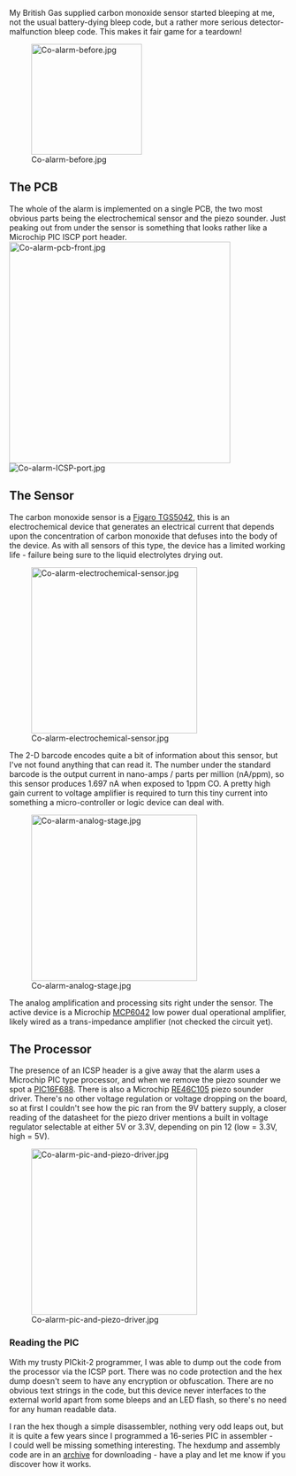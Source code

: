 My British Gas supplied carbon monoxide sensor started bleeping at me, not the usual battery-dying bleep code, but a rather more serious detector-malfunction bleep code. This makes it fair game for a teardown! 

[[Image:Co-alarm-before.jpg|thumb|center|200x200px]] 

== The PCB  ==

The whole of the alarm is implemented on a single PCB, the two most obvious parts being the electrochemical sensor and the piezo sounder. Just peaking out from under the sensor is something that looks rather like a Microchip PIC ISCP port header. <br> [[Image:Co-alarm-pcb-front.jpg|thumb|left|400px]][[Image:Co-alarm-ICSP-port.jpg|thumb|center]] 

== The Sensor  ==

The carbon monoxide sensor is a [http://www.figarosensor.com/products/5042Dtl.pdf Figaro TGS5042], this is an electrochemical device that generates an electrical current that depends upon the concentration of carbon monoxide that defuses into the body of the device. As with all sensors of this type, the device has a limited working life - failure being sure to the liquid electrolytes drying out. 

[[Image:Co-alarm-electrochemical-sensor.jpg|thumb|center|300px]] 

The 2-D barcode encodes quite a bit of information about this sensor, but I've not found anything that can read it. The number under the standard barcode is the output current in nano-amps / parts per million (nA/ppm), so this sensor produces 1.697 nA when exposed to 1ppm CO. A pretty high gain current to voltage amplifier is required to turn this tiny current into something a micro-controller or logic device can deal with. 

[[Image:Co-alarm-analog-stage.jpg|thumb|center|300px]] 

The analog amplification and processing sits right under the sensor. The active device is a Microchip [http://www.microchip.com/wwwproducts/Devices.aspx?dDocName=en010444 MCP6042] low power dual operational amplifier, likely wired as a trans-impedance amplifier (not checked the circuit yet). 

== The Processor  ==

The presence of an ICSP&nbsp;header is a give away that the alarm uses a Microchip PIC type processor, and when we remove the piezo sounder we spot a [http://ww1.microchip.com/downloads/en/DeviceDoc/41203E.pdf PIC16F688]. There is also a Microchip [http://ww1.microchip.com/downloads/en/devicedoc/22167a.pdf RE46C105] piezo sounder driver. There's no other voltage regulation or voltage dropping on the board, so at first I couldn't see how the pic ran from the 9V battery supply, a closer reading of the datasheet for the piezo driver mentions a built in voltage regulator selectable at either 5V or 3.3V, depending on pin 12 (low = 3.3V, high = 5V). 

[[Image:Co-alarm-pic-and-piezo-driver.jpg|thumb|center|300px]] 

=== Reading the PIC  ===

With my trusty PICkit-2 programmer, I&nbsp;was able to dump out the code from the processor via the ICSP port. There was no code protection and the hex dump doesn't seem to have any encryption or obfuscation. There are no obvious text strings in the code, but this device never interfaces to the external world apart from some bleeps and an LED flash, so there's no need for any human readable data. 

I&nbsp;ran the hex though a simple disassembler, nothing very odd leaps out, but it is quite a few years since I programmed a 16-series PIC in assembler - I&nbsp;could well be missing something interesting. The hexdump and assembly code are in an [[Media:Co-pic-code.zip|archive]] for downloading - have a play and let me know if you discover how it works.<br>